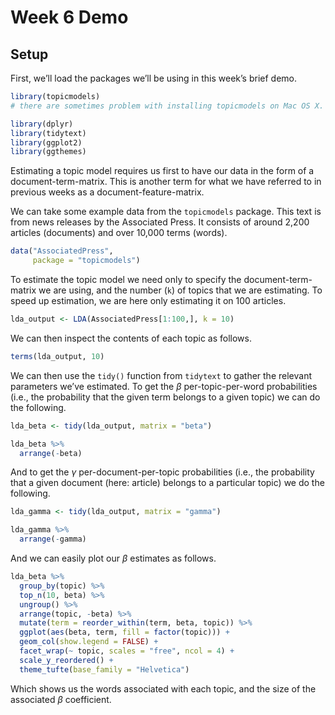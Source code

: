 # Week 6 Demo

## Setup
First, we'll load the packages we'll be using in this week's brief demo. 

```r
library(topicmodels)
# there are sometimes problem with installing topicmodels on Mac OS X. You can find help on Ken benoit's page here: https://kenbenoit.net/how-to-install-the-r-package-topicmodels-on-os-x/. For me, this required installing gsl and modeltools.

library(dplyr)
library(tidytext)
library(ggplot2)
library(ggthemes)
```

Estimating a topic model requires us first to have our data in the form of a document-term-matrix. This is another term for what we have referred to in previous weeks as a document-feature-matrix.

We can take some example data from the `topicmodels` package. This text is from news releases by the Associated Press. It consists of around 2,200 articles (documents) and over 10,000 terms (words).

```r

data("AssociatedPress", 
     package = "topicmodels")

```

To estimate the topic model we need only to specify the document-term-matrix we are using, and the number (`k`) of topics that we are estimating. To speed up estimation, we are here only estimating it on 100 articles.

```r

lda_output <- LDA(AssociatedPress[1:100,], k = 10)

```

We can then inspect the contents of each topic as follows.

```r
terms(lda_output, 10)
```

We can then use the `tidy()` function from `tidytext` to gather the relevant parameters we've estimated. To get the $\beta$ per-topic-per-word probabilities (i.e., the probability that the given term belongs to a given topic) we can do the following.

```r

lda_beta <- tidy(lda_output, matrix = "beta")

lda_beta %>%
  arrange(-beta)

```

And to get the $\gamma$ per-document-per-topic probabilities (i.e., the probability that a given document (here: article) belongs to a particular topic) we do the following.


```r

lda_gamma <- tidy(lda_output, matrix = "gamma")

lda_gamma %>%
  arrange(-gamma)


```

And we can easily plot our $\beta$ estimates as follows.

```r

lda_beta %>%
  group_by(topic) %>%
  top_n(10, beta) %>%
  ungroup() %>%
  arrange(topic, -beta) %>%
  mutate(term = reorder_within(term, beta, topic)) %>%
  ggplot(aes(beta, term, fill = factor(topic))) +
  geom_col(show.legend = FALSE) +
  facet_wrap(~ topic, scales = "free", ncol = 4) +
  scale_y_reordered() +
  theme_tufte(base_family = "Helvetica")

```

Which shows us the words associated with each topic, and the size of the associated $\beta$ coefficient. 